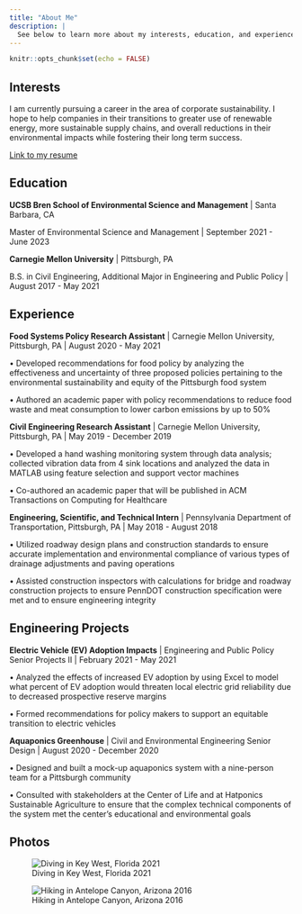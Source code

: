 ```yaml
---
title: "About Me"
description: |
  See below to learn more about my interests, education, and experience.
---
```


```r
knitr::opts_chunk$set(echo = FALSE)
```

## Interests

I am currently pursuing a career in the area of corporate sustainability. I hope to help companies in their transitions to greater use of renewable energy, more sustainable supply chains, and overall reductions in their environmental impacts while fostering their long term success. 

<a href = 'hamilton_resume.pdf' target = '_blank'>Link to my resume</a>

## Education

**UCSB Bren School of Environmental Science and Management** | Santa Barbara, CA

Master of Environmental Science and Management | September 2021 - June 2023

**Carnegie Mellon University** | Pittsburgh, PA

B.S. in Civil Engineering, Additional Major in Engineering and Public Policy | August 2017 - May 2021


## Experience

**Food Systems Policy Research Assistant** | Carnegie Mellon University, Pittsburgh, PA | August 2020 - May 2021

•	Developed recommendations for food policy by analyzing the effectiveness and uncertainty of three proposed policies pertaining to the environmental sustainability and equity of the Pittsburgh food system

•	Authored an academic paper with policy recommendations to reduce food waste and meat consumption to lower carbon emissions by up to 50%  

**Civil Engineering Research Assistant** | Carnegie Mellon University, Pittsburgh, PA | May 2019 - December 2019

•	Developed a hand washing monitoring system through data analysis; collected vibration data from 4 sink locations and analyzed the data in MATLAB using feature selection and support vector machines

•	Co-authored an academic paper that will be published in ACM Transactions on Computing for Healthcare 

**Engineering, Scientific, and Technical Intern** | Pennsylvania Department of Transportation, Pittsburgh, PA | May 2018 - August 2018

•	Utilized roadway design plans and construction standards to ensure accurate implementation and environmental compliance of various types of drainage adjustments and paving operations

•	Assisted construction inspectors with calculations for bridge and roadway construction projects to ensure PennDOT construction specification were met and to ensure engineering integrity  


## Engineering Projects

**Electric Vehicle (EV) Adoption Impacts** | Engineering and Public Policy Senior Projects II | February 2021 - May 2021

•	Analyzed the effects of increased EV adoption by using Excel to model what percent of EV adoption would threaten local electric grid reliability due to decreased prospective reserve margins

•	Formed recommendations for policy makers to support an equitable transition to electric vehicles

**Aquaponics Greenhouse** | Civil and Environmental Engineering Senior Design | August 2020 - December 2020

•	Designed and built a mock-up aquaponics system with a nine-person team for a Pittsburgh community 

•	Consulted with stakeholders at the Center of Life and at Hatponics Sustainable Agriculture to ensure that the complex technical components of the system met the center’s educational and environmental goals


## Photos

![Diving in Key West, Florida 2021](sarahdiving.jpg)

![Hiking in Antelope Canyon, Arizona 2016](sarahantelope.jpg)
